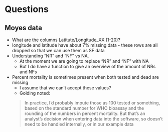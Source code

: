 # Questions

## Moyes data

- What are the columns Latitute/Longitude_XX (1-20)?
- longitude and latitude have about 7% missing data - these rows are all dropped so that we can use them as SF data
- Understanding "NR" and "NF" vs NA.
  - At the moment we are going to replace "NR" and "NF" with NA
  - But I do have a function to give an overview of the amount of NRs and NFs
- Percent mortality is sometimes present when both tested and dead are missing
    - I assume that we can't accept these values?
    - Golding noted:
    
    > In practice, I'd probably impute those as 100 tested or something, based on the standard number for WHO bioassay and the rounding of the numbers in percent mortality. But that's an analyst's decision when entering data into the software, so doesn't need to be handled internally, or in our example data
    

